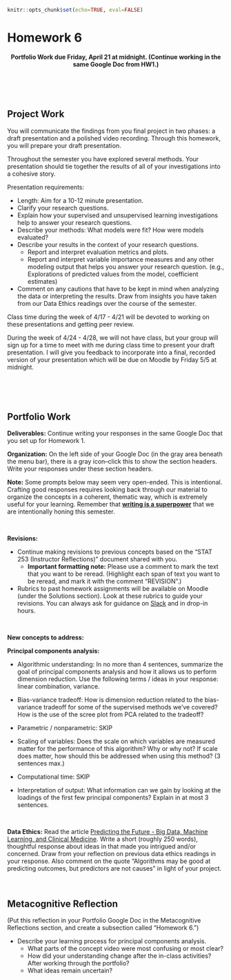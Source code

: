 ```r
knitr::opts_chunk$set(echo=TRUE, eval=FALSE)
```

# Homework 6 {-}

<center>
**Portfolio Work due Friday, April 21 at midnight. (Continue working in the same Google Doc from HW1.)**
</center>



<br><br><br>



## Project Work {-}

You will communicate the findings from you final project in two phases: a draft presentation and a polished video recording. Through this homework, you will prepare your draft presentation.

Throughout the semester you have explored several methods. Your presentation should tie together the results of all of your investigations into a cohesive story.

Presentation requirements:

- Length: Aim for a 10-12 minute presentation.
- Clarify your research questions.
- Explain how your supervised and unsupervised learning investigations help to answer your research questions.
- Describe your methods: What models were fit? How were models evaluated?
- Describe your results in the context of your research questions.
    - Report and interpret evaluation metrics and plots.
    - Report and interpret variable importance measures and any other modeling output that helps you answer your research question. (e.g., Explorations of predicted values from the model, coefficient estimates)
- Comment on any cautions that have to be kept in mind when analyzing the data or interpreting the results. Draw from insights you have taken from our Data Ethics readings over the course of the semester.

Class time during the week of 4/17 - 4/21 will be devoted to working on these presentations and getting peer review.

During the week of 4/24 - 4/28, we will not have class, but your group will sign up for a time to meet with me during class time to present your draft presentation. I will give you feedback to incorporate into a final, recorded version of your presentation which will be due on Moodle by Friday 5/5 at midnight.


<br><br><br>



## Portfolio Work {-}

**Deliverables:** Continue writing your responses in the same Google Doc that you set up for Homework 1.

**Organization:** On the left side of your Google Doc (in the gray area beneath the menu bar), there is a gray icon--click this to show the section headers. Write your responses under these section headers.

**Note:** Some prompts below may seem very open-ended. This is intentional. Crafting good responses requires looking back through our material to organize the concepts in a coherent, thematic way, which is extremely useful for your learning. Remember that **[writing is a superpower](https://twitter.com/david_perell/status/1411871612702543872)** that we are intentionally honing this semester.

<br>

**Revisions:**

- Continue making revisions to previous concepts based on the "STAT 253 (Instructor Reflections)" document shared with you.
    - **Important formatting note:** Please use a comment to mark the text that you want to be reread. (Highlight each span of text you want to be reread, and mark it with the comment "REVISION".)

- Rubrics to past homework assignments will be available on Moodle (under the Solutions section). Look at these rubrics to guide your revisions. You can always ask for guidance on [Slack](https://stat253-spring2023.slack.com) and in drop-in hours.

<br>

**New concepts to address:**

**Principal components analysis:**

- Algorithmic understanding: In no more than 4 sentences, summarize the goal of principal components analysis and how it allows us to perform dimension reduction. Use the following terms / ideas in your response: linear combination, variance.

- Bias-variance tradeoff: How is dimension reduction related to the bias-variance tradeoff for some of the supervised methods we've covered? How is the use of the scree plot from PCA related to the tradeoff?

- Parametric / nonparametric: SKIP

- Scaling of variables: Does the scale on which variables are measured matter for the performance of this algorithm? Why or why not? If scale does matter, how should this be addressed when using this method? (3 sentences max.)

- Computational time: SKIP

- Interpretation of output: What information can we gain by looking at the loadings of the first few principal components? Explain in at most 3 sentences.


<br>

**Data Ethics:** Read the article [Predicting the Future - Big Data, Machine Learning, and Clinical Medicine](https://www.ncbi.nlm.nih.gov/pmc/articles/PMC5070532/pdf/nihms821556.pdf). Write a short (roughly 250 words), thoughtful response about ideas in that made you intrigued and/or concerned. Draw from your reflection on previous data ethics readings in your response. Also comment on the quote "Algorithms may be good at predicting outcomes, but predictors are not causes" in light of your project.


<br>


## Metacognitive Reflection {-}

(Put this reflection in your Portfolio Google Doc in the Metacognitive Reflections section, and create a subsection called "Homework 6.")

- Describe your learning process for principal components analysis.
    - What parts of the concept video were most confusing or most clear?
    - How did your understanding change after the in-class activities? After working through the portfolio?
    - What ideas remain uncertain?

